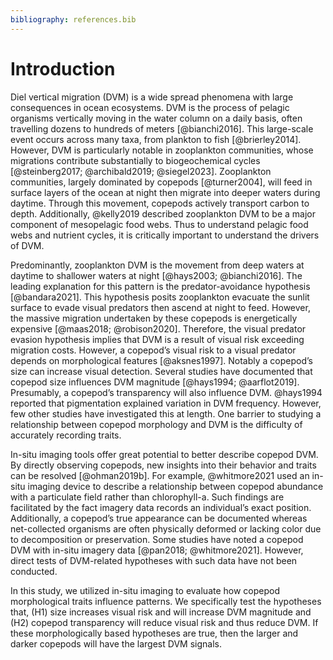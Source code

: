 ```yaml
---
bibliography: references.bib
---
```


# Introduction

Diel vertical migration (DVM) is a wide spread phenomena with large consequences in ocean ecosystems. DVM is the process of pelagic organisms vertically moving in the water column on a daily basis, often travelling dozens to hundreds of meters [@bianchi2016]. This large-scale event occurs across many taxa, from plankton to fish [@brierley2014]. However, DVM is particularly notable in zooplankton communities, whose migrations contribute substantially to biogeochemical cycles [@steinberg2017; @archibald2019; @siegel2023]. Zooplankton communities, largely dominated by copepods [@turner2004], will feed in surface layers of the ocean at night then migrate into deeper waters during daytime. Through this movement, copepods actively transport carbon to depth. Additionally, @kelly2019 described zooplankton DVM to be a major component of mesopelagic food webs. Thus to understand pelagic food webs and nutrient cycles, it is critically important to understand the drivers of DVM.

Predominantly, zooplankton DVM is the movement from deep waters at daytime to shallower waters at night [@hays2003; @bianchi2016]. The leading explanation for this pattern is the predator-avoidance hypothesis [@bandara2021]. This hypothesis posits zooplankton evacuate the sunlit surface to evade visual predators then ascend at night to feed. However, the massive migration undertaken by these copepods is energetically expensive [@maas2018; @robison2020]. Therefore, the visual predator evasion hypothesis implies that DVM is a result of visual risk exceeding migration costs. However, a copepod's visual risk to a visual predator depends on morphological features [@aksnes1997]. Notably a copepod's size can increase visual detection. Several studies have documented that copepod size influences DVM magnitude [@hays1994; @aarflot2019]. Presumably, a copepod's transparency will also influence DVM. @hays1994 reported that pigmentation explained variation in DVM frequency. However, few other studies have investigated this at length. One barrier to studying a relationship between copepod morphology and DVM is the difficulty of accurately recording traits.

In-situ imaging tools offer great potential to better describe copepod DVM. By directly observing copepods, new insights into their behavior and traits can be resolved [@ohman2019b]. For example, @whitmore2021 used an in-situ imaging device to describe a relationship between copepod abundance with a particulate field rather than chlorophyll-a. Such findings are facilitated by the fact imagery data records an individual's exact position. Additionally, a copepod's true appearance can be documented whereas net-collected organisms are often physically deformed or lacking color due to decomposition or preservation. Some studies have noted a copepod DVM with in-situ imagery data [@pan2018; @whitmore2021]. However, direct tests of DVM-related hypotheses with such data have not been conducted.

In this study, we utilized in-situ imaging to evaluate how copepod morphological traits influence patterns. We specifically test the hypotheses that, (H1) size increases visual risk and will increase DVM magnitude and (H2) copepod transparency will reduce visual risk and thus reduce DVM. If these morphologically based hypotheses are true, then the larger and darker copepods will have the largest DVM signals.
